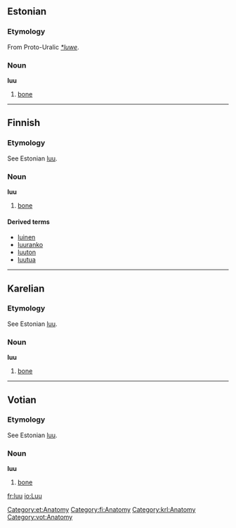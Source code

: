 ==Estonian==

===Etymology===

From Proto-Uralic ''[[*luwe]]''.

===Noun===
'''luu'''

#[[bone]]

[[Category:et:Anatomy]]

----

==Finnish==
{{Finnish index|lu}}

===Etymology===

See Estonian [[luu#Estonian|luu]].

===Noun===
'''luu'''

#[[bone]]

====Derived terms====
*[[luinen]]
*[[luuranko]]
*[[luuton]]
*[[luutua]]

[[Category:fi:Anatomy]]

----

==Karelian==

===Etymology===

See Estonian [[luu#Estonian|luu]].

===Noun===
'''luu'''

#[[bone]]

[[Category:krl:Anatomy]]

----

==Votian==

===Etymology===

See Estonian [[luu#Estonian|luu]].

===Noun===
'''luu'''

#[[bone]]

[[Category:vot:Anatomy]]

[[fr:luu]]
[[io:Luu]]